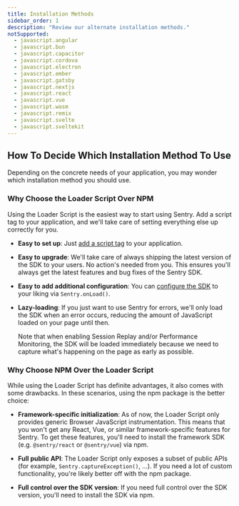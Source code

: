 ```yaml
---
title: Installation Methods
sidebar_order: 1
description: "Review our alternate installation methods."
notSupported:
  - javascript.angular
  - javascript.bun
  - javascript.capacitor
  - javascript.cordova
  - javascript.electron
  - javascript.ember
  - javascript.gatsby
  - javascript.nextjs
  - javascript.react
  - javascript.vue
  - javascript.wasm
  - javascript.remix
  - javascript.svelte
  - javascript.sveltekit
---
```


<PageGrid />

## How To Decide Which Installation Method To Use

Depending on the concrete needs of your application, you may wonder which installation method you should use.

### Why Choose the Loader Script Over NPM

Using the Loader Script is the easiest way to start using Sentry. Add a script tag to your application, and we'll take care of setting everything else up correctly for you.

- **Easy to set up**: Just [add a script tag](./loader/#using-the-loader) to your application.

- **Easy to upgrade**: We'll take care of always shipping the latest version of the SDK to your users. No action's needed from you. This ensures you'll always get the latest features and bug fixes of the Sentry SDK.

- **Easy to add additional configuration**: You can [configure the SDK](./loader/#sdk-configuration) to your liking via `Sentry.onLoad()`.

- **Lazy-loading**: If you just want to use Sentry for errors, we'll only load the SDK when an error occurs, reducing the amount of JavaScript loaded on your page until then.

  <Note>
    Note that when enabling Session Replay and/or Performance Monitoring, the
    SDK will be loaded immediately because we need to capture what's happening
    on the page as early as possible.
  </Note>

### Why Choose NPM Over the Loader Script

While using the Loader Script has definite advantages, it also comes with some drawbacks. 
In these scenarios, using the npm package is the better choice:

- **Framework-specific initialization**: As of now, the Loader Script only provides generic Browser JavaScript instrumentation. This means that you won't get any React, Vue, or similar framework-specific features for Sentry. To get these features, you'll need to install the framework SDK (e.g. `@sentry/react` or `@sentry/vue`) via npm.

- **Full public API**: The Loader Script only exposes a subset of public APIs (for example, `Sentry.captureException()`, ...). If you need a lot of custom functionality, you're likely better off with the npm package.

- **Full control over the SDK version**: If you need full control over the SDK version, you'll need to install the SDK via npm.

